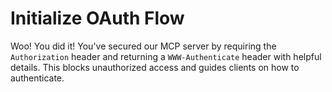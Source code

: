 # Initialize OAuth Flow

<EpicVideo url="https://www.epicai.pro/workshops/day-7-8-mcp-auth/outro-to-initialize-o-auth-flow-5lxa5" />

Woo! You did it! You've secured our MCP server by requiring the `Authorization` header and returning a `WWW-Authenticate` header with helpful details. This blocks unauthorized access and guides clients on how to authenticate.
